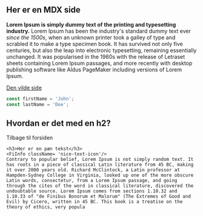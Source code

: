 



<section className= 'mdx-page'>

# Her er en MDX side
**Lorem Ipsum is simply dummy text of the printing and typesetting industry.** Lorem Ipsum has been the industry's standard dummy text ever *since the 1500s*, when an unknown printer took a galley of type and scrabled it to make a type specimen book. It has survived not only five centuries, but also the leap into electronic typesetting, remaining essentially unchanged. It was popularised in the 1960s with the release of Letraset sheets containing Lorem Ipsum passages, and more recently with desktop publishing software like Aldus PageMaker including versions of Lorem Ipsum.

 [Den vilde side](https://www.google.com)


<div className= "code">

 ```js
 const firstName = 'John';
 const lastName = 'Doe';
 ```

</div>

 ## Hvordan er det med en h2?


<Link to= '/' className='btn btn-center'>Tilbage til forsiden</Link>


<div className= 'nice-text'>

    <h3>Her er en pæn tekst</h3>
    <FiInfo className= 'nice-text-icon'/>
    Contrary to popular belief, Lorem Ipsum is not simply random text. It has roots in a piece of classical Latin literature from 45 BC, making it over 2000 years old. Richard McClintock, a Latin professor at Hampden-Sydney College in Virginia, looked up one of the more obscure Latin words, consectetur, from a Lorem Ipsum passage, and going through the cites of the word in classical literature, discovered the undoubtable source. Lorem Ipsum comes from sections 1.10.32 and 1.10.33 of "de Finibus Bonorum et Malorum" (The Extremes of Good and Evil) by Cicero, written in 45 BC. This book is a treatise on the theory of ethics, very popula
    
</div>


 </section>